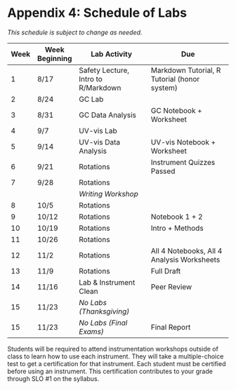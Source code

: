 # Appendix 4: Schedule of Labs {-}


*This schedule is subject to change as needed.*

| Week | Week Beginning | Lab Activity                        | Due                                          |
| ---- | -------------- | ----------------------------------- | -------------------------------------------- |
| 1    | 8/17           | Safety Lecture, Intro to R/Markdown | Markdown Tutorial, R Tutorial (honor system) |
| 2    | 8/24           | GC Lab                              |                                              |
| 3    | 8/31           | GC Data Analysis                    | GC Notebook + Worksheet                      |
| 4    | 9/7            | UV-vis Lab                          |                                              |
| 5    | 9/14           | UV-vis Data Analysis                | UV-vis Notebook + Worksheet                  |
| 6    | 9/21           | Rotations                           | Instrument Quizzes Passed                    |
| 7    | 9/28           | Rotations                           |                                              |
|      |                | *Writing Workshop*                  |                                              |
| 8    | 10/5           | Rotations                           |                                              |
| 9    | 10/12          | Rotations                           | Notebook 1 + 2                               | 
| 10   | 10/19          | Rotations                           | Intro + Methods                              |
| 11   | 10/26          | Rotations                           |                                              |
| 12   | 11/2           | Rotations                           | All 4 Notebooks, All 4 Analysis Worksheets   |
| 13   | 11/9           | Rotations                           | Full Draft                                   |
| 14   | 11/16          | Lab & Instrument Clean              | Peer Review                                  |
| 15   | 11/23          | *No Labs (Thanksgiving)*            |                                              |
| 15   | 11/23          | *No Labs (Final Exams)*             | Final Report                                 |

<!-- | Week Beginning |              Lab Activity               |                                                          Due                                                           |
| -------------- | --------------------------------------- | ---------------------------------------------------------------------------------------------------------------------- |
| 2020-01-13     | Safety Lecture, Lab Notebooks           | [Install Octave + Jupyter]({{site.baseurl}}/archive/chem370-f2020/lab-manual/appendix-1-getting-started-in-octave-and-jupyter-lab.html)  |
| 2020-01-20     | *No labs (MLK Day)*                     | [MATLAB/Octave/Markdown Tutorial]({{site.baseurl}}/archive/chem370-f2020/assignments/matlab-tutorial)                                    |
| 2020-01-27     | UV-vis (Fluorescence): Quantify quinine |                                                                                                                        |
| 2020-02-03     | Octave & Data Analysis                  | [Lab ZIP Folder 1]({{site.baseurl}}/archive/chem370-f2020/lab-manual/uv-visible-spectroscopy.html)                                       |
| 2020-02-10     | GC (Gow-Mac): Percent composition       | [Lab ZIP Folder 2]({{site.baseurl}}/archive/chem370-f2020/lab-manual/gas-chromatography-with-thermal-conductivity-detection-gc-tcd.html) |
|                | *Instrument Test 1*                     |                                                                                                                        |
| 2020-02-17     | Rotations                               |                                                                                                                        |
|                | *Group Kickoff Meeting*                 |                                                                                                                        |
| 2020-02-24     | Rotations                               |                                                                                                                        |
|                | *Writing Workshop*                      |                                                                                                                        |
| 2020-03-02     | Rotations                               | Notebook 1 + 2                                                                                                         |
| 2020-03-09     | *No Labs (Spring Break)*                |                                                                                                                        |
| 2020-03-16     | ~~Rotations~~                           |                                                                                                                        |
|                | *No Labs (Spring Break Extended)*       |                                                                                                                        |
| 2020-03-23     | ~~Rotations~~ Flame AA / FTIR           | Intro + Methods                                                                                                        |
| 2020-03-30     | ~~Rotations~~ HPLC / GCMS               |                                                                                                                        |
| 2020-04-06     | *No Labs (Easter)*                      |                                                                                                                        |
| 2020-04-13     | ~~Rotations~~                           | All 4 Notebooks, All 4 Analysis Worksheets                                                                             |
| 2020-04-20     | ~~Rotations~~                           | Full Draft                                                                                                             |
| 2020-04-27     | ~~Lab & Instrument Clean Up~~           | Peer Review, Final Report                                                                                              |
| 2020-05-04     | *No Labs (Final Exams)*                 |                                                                                                                        | -->

Students will be required to attend instrumentation workshops outside of class to learn how to use each instrument.  They will take a multiple-choice test to get a certification for that instrument.  Each student must be certified before using an instrument.  This certification contributes to your grade through SLO #1 on the syllabus.
